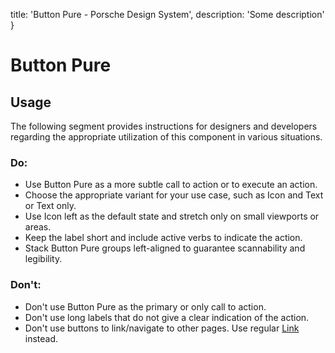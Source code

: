 
  title: 'Button Pure - Porsche Design System',
  description: 'Some description'
}

# Button Pure <ComponentStatus tagName="p-button-pure"></ComponentStatus>

<TableOfContents headings={[]} />

## Usage

The following segment provides instructions for designers and developers regarding the appropriate utilization of this
component in various situations.

### Do:

- Use Button Pure as a more subtle call to action or to execute an action.
- Choose the appropriate variant for your use case, such as Icon and Text or Text only.
- Use Icon left as the default state and stretch only on small viewports or areas.
- Keep the label short and include active verbs to indicate the action.
- Stack Button Pure groups left-aligned to guarantee scannability and legibility.

### Don't:

- Don't use Button Pure as the primary or only call to action.
- Don't use long labels that do not give a clear indication of the action.
- Don't use buttons to link/navigate to other pages. Use regular [Link](/components/link) instead.